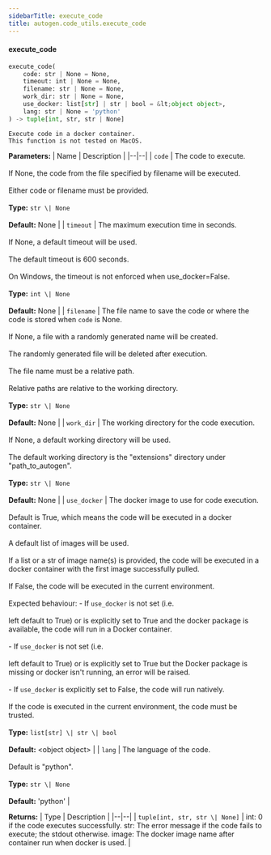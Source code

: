 ```yaml
---
sidebarTitle: execute_code
title: autogen.code_utils.execute_code
---
```


<code class="doc-symbol doc-symbol-heading doc-symbol-function"></code>
#### execute_code

```python
execute_code(
    code: str | None = None,
    timeout: int | None = None,
    filename: str | None = None,
    work_dir: str | None = None,
    use_docker: list[str] | str | bool = &lt;object object>,
    lang: str | None = 'python'
) -> tuple[int, str, str | None]
```

    Execute code in a docker container.
    This function is not tested on MacOS.

<b>Parameters:</b>
| Name | Description |
|--|--|
| `code` | The code to execute.<br/><br/>If None, the code from the file specified by filename will be executed.<br/><br/>Either code or filename must be provided.<br/><br/>**Type:** `str \| None`<br/><br/>**Default:** None |
| `timeout` | The maximum execution time in seconds.<br/><br/>If None, a default timeout will be used.<br/><br/>The default timeout is 600 seconds.<br/><br/>On Windows, the timeout is not enforced when use_docker=False.<br/><br/>**Type:** `int \| None`<br/><br/>**Default:** None |
| `filename` | The file name to save the code or where the code is stored when `code` is None.<br/><br/>If None, a file with a randomly generated name will be created.<br/><br/>The randomly generated file will be deleted after execution.<br/><br/>The file name must be a relative path.<br/><br/>Relative paths are relative to the working directory.<br/><br/>**Type:** `str \| None`<br/><br/>**Default:** None |
| `work_dir` | The working directory for the code execution.<br/><br/>If None, a default working directory will be used.<br/><br/>The default working directory is the "extensions" directory under "path_to_autogen".<br/><br/>**Type:** `str \| None`<br/><br/>**Default:** None |
| `use_docker` | The docker image to use for code execution.<br/><br/>Default is True, which means the code will be executed in a docker container.<br/><br/>A default list of images will be used.<br/><br/>If a list or a str of image name(s) is provided, the code will be executed in a docker container with the first image successfully pulled.<br/><br/>If False, the code will be executed in the current environment.<br/><br/>Expected behaviour: - If `use_docker` is not set (i.e.<br/><br/>left default to True) or is explicitly set to True and the docker package is available, the code will run in a Docker container.<br/><br/>- If `use_docker` is not set (i.e.<br/><br/>left default to True) or is explicitly set to True but the Docker package is missing or docker isn't running, an error will be raised.<br/><br/>- If `use_docker` is explicitly set to False, the code will run natively.<br/><br/>If the code is executed in the current environment, the code must be trusted.<br/><br/>**Type:** `list[str] \| str \| bool`<br/><br/>**Default:** &lt;object object> |
| `lang` | The language of the code.<br/><br/>Default is "python".<br/><br/>**Type:** `str \| None`<br/><br/>**Default:** 'python' |

<b>Returns:</b>
| Type | Description |
|--|--|
| `tuple[int, str, str \| None]` | int: 0 if the code executes successfully. str: The error message if the code fails to execute; the stdout otherwise. image: The docker image name after container run when docker is used. |

<br />
